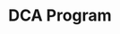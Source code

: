 ---
title: 'DCA Program'
description: 'Execute trades with unparalleled efficiency through our AMM, optimized routing, and aggregation capabilities.'
---